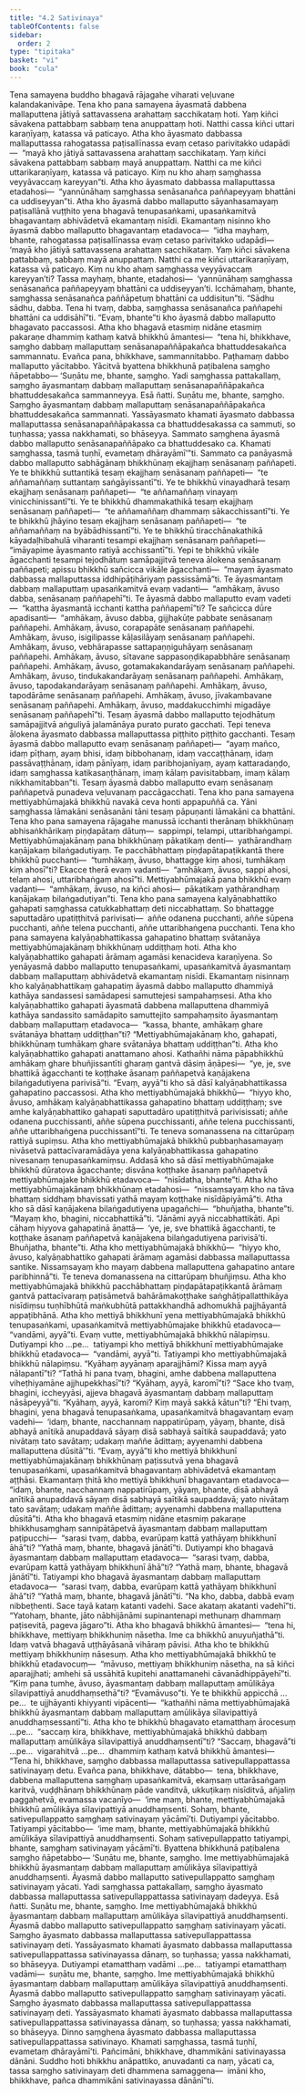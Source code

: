 ```yaml
---
title: "4.2 Sativinaya"
tableOfContents: false
sidebar:
  order: 2
type: "tipitaka"
basket: "vi"
book: "cula"
---
```



<DynamicBreadcrumb />

<Division number="189" book="cula" e="ch" v="4" p="191">

<Paragraph number="807" book="cula">
Tena samayena buddho bhagavā rājagahe viharati veḷuvane kalandakanivāpe. Tena kho pana samayena āyasmatā dabbena mallaputtena jātiyā sattavassena arahattaṃ sacchikataṃ hoti. Yaṃ kiñci sāvakena pattabbaṃ sabbaṃ tena anuppattaṃ hoti. Natthi cassa kiñci uttari karaṇīyaṃ, katassa vā paticayo. Atha kho āyasmato dabbassa mallaputtassa rahogatassa paṭisallīnassa evaṃ cetaso parivitakko udapādi—  “mayā kho jātiyā sattavassena arahattaṃ sacchikataṃ. Yaṃ kiñci sāvakena pattabbaṃ sabbaṃ mayā anuppattaṃ. Natthi ca me kiñci uttarikaraṇīyaṃ, katassa vā paticayo. Kiṃ nu kho ahaṃ saṃghassa veyyāvaccaṃ kareyyan”ti.
</Paragraph>

<Paragraph number="808" book="cula">
Atha kho āyasmato dabbassa mallaputtassa etadahosi—  “yannūnāhaṃ saṃghassa senāsanañca paññapeyyaṃ bhattāni ca uddiseyyan”ti. Atha kho āyasmā dabbo mallaputto sāyanhasamayaṃ paṭisallānā vuṭṭhito yena bhagavā tenupasaṅkami, upasaṅkamitvā bhagavantaṃ abhivādetvā ekamantaṃ nisīdi. Ekamantaṃ nisinno kho āyasmā dabbo mallaputto bhagavantaṃ etadavoca—  “idha mayhaṃ, bhante, rahogatassa paṭisallīnassa evaṃ cetaso parivitakko udapādi—  ‘mayā kho jātiyā sattavassena arahattaṃ sacchikataṃ. Yaṃ kiñci sāvakena pattabbaṃ, sabbaṃ mayā anuppattaṃ. Natthi ca me kiñci uttarikaraṇīyaṃ, katassa vā paticayo. Kiṃ nu kho ahaṃ saṃghassa veyyāvaccaṃ kareyyan’ti? Tassa mayhaṃ, bhante, etadahosi—  ‘yannūnāhaṃ saṃghassa senāsanañca paññapeyyaṃ bhattāni ca uddiseyyan’ti. Icchāmahaṃ, bhante, saṃghassa senāsanañca paññāpetuṃ bhattāni ca uddisitun”ti. “Sādhu sādhu, dabba. Tena hi tvaṃ, dabba, saṃghassa senāsanañca paññapehi bhattāni ca uddisāhī”ti. “Evaṃ, bhante”ti kho āyasmā dabbo mallaputto bhagavato paccassosi. Atha kho bhagavā etasmiṃ nidāne etasmiṃ pakaraṇe dhammiṃ kathaṃ katvā bhikkhū āmantesi—  “tena hi, bhikkhave, saṃgho dabbaṃ mallaputtaṃ senāsanapaññāpakañca bhattuddesakañca sammannatu. Evañca pana, bhikkhave, sammannitabbo. Paṭhamaṃ dabbo mallaputto yācitabbo. Yācitvā byattena bhikkhunā paṭibalena saṃgho ñāpetabbo—
</Paragraph>

</Division>
<Division number="190" book="cula" e="ch" v="4" p="192">

<Paragraph number="809" book="cula">
‘Suṇātu me, bhante, saṃgho. Yadi saṃghassa pattakallaṃ, saṃgho āyasmantaṃ dabbaṃ mallaputtaṃ senāsanapaññāpakañca bhattuddesakañca sammanneyya. Esā ñatti.
</Paragraph>

<Paragraph number="810" book="cula">
Suṇātu me, bhante, saṃgho. Saṃgho āyasmantaṃ dabbaṃ mallaputtaṃ senāsanapaññāpakañca bhattuddesakañca sammannati. Yassāyasmato khamati āyasmato dabbassa mallaputtassa senāsanapaññāpakassa ca bhattuddesakassa ca sammuti, so tuṇhassa; yassa nakkhamati, so bhāseyya.
</Paragraph>

<Paragraph number="811" book="cula">
Sammato saṃghena āyasmā dabbo mallaputto senāsanapaññāpako ca bhattuddesako ca. Khamati saṃghassa, tasmā tuṇhī, evametaṃ dhārayāmī’”ti.
</Paragraph>

</Division>
<Division number="191" book="cula" e="ch" v="4" p="193">

<Paragraph number="812" book="cula">
Sammato ca panāyasmā dabbo mallaputto sabhāgānaṃ bhikkhūnaṃ ekajjhaṃ senāsanaṃ paññapeti. Ye te bhikkhū suttantikā tesaṃ ekajjhaṃ senāsanaṃ paññapeti—  “te aññamaññaṃ suttantaṃ saṅgāyissantī”ti. Ye te bhikkhū vinayadharā tesaṃ ekajjhaṃ senāsanaṃ paññapeti—  “te aññamaññaṃ vinayaṃ vinicchinissantī”ti. Ye te bhikkhū dhammakathikā tesaṃ ekajjhaṃ senāsanaṃ paññapeti—  “te aññamaññaṃ dhammaṃ sākacchissantī”ti. Ye te bhikkhū jhāyino tesaṃ ekajjhaṃ senāsanaṃ paññapeti—  “te aññamaññaṃ na byābādhissantī”ti. Ye te bhikkhū tiracchānakathikā kāyadaḷhibahulā viharanti tesampi ekajjhaṃ senāsanaṃ paññapeti—  “imāyapime āyasmanto ratiyā acchissantī”ti. Yepi te bhikkhū vikāle āgacchanti tesampi tejodhātuṃ samāpajjitvā teneva ālokena senāsanaṃ paññapeti; apissu bhikkhū sañcicca vikāle āgacchanti—  “mayaṃ āyasmato dabbassa mallaputtassa iddhipāṭihāriyaṃ passissāmā”ti.
</Paragraph>

<Paragraph number="813" book="cula">
Te āyasmantaṃ dabbaṃ mallaputtaṃ upasaṅkamitvā evaṃ vadanti—  “amhākaṃ, āvuso dabba, senāsanaṃ paññapehī”ti. Te āyasmā dabbo mallaputto evaṃ vadeti—  “kattha āyasmantā icchanti kattha paññapemī”ti? Te sañcicca dūre apadisanti—  “amhākaṃ, āvuso dabba, gijjhakūṭe pabbate senāsanaṃ paññapehi. Amhākaṃ, āvuso, corapapāte senāsanaṃ paññapehi. Amhākaṃ, āvuso, isigilipasse kāḷasilāyaṃ senāsanaṃ paññapehi. Amhākaṃ, āvuso, vebhārapasse sattapaṇṇiguhāyaṃ senāsanaṃ paññapehi. Amhākaṃ, āvuso, sītavane sappasoṇḍikapabbhāre senāsanaṃ paññapehi. Amhākaṃ, āvuso, gotamakakandarāyaṃ senāsanaṃ paññapehi. Amhākaṃ, āvuso, tindukakandarāyaṃ senāsanaṃ paññapehi. Amhākaṃ, āvuso, tapodakandarāyaṃ senāsanaṃ paññapehi. Amhākaṃ, āvuso, tapodārāme senāsanaṃ paññapehi. Amhākaṃ, āvuso, jīvakambavane senāsanaṃ paññapehi. Amhākaṃ, āvuso, maddakucchimhi migadāye senāsanaṃ paññapehī”ti.
</Paragraph>

<Paragraph number="814" book="cula">
Tesaṃ āyasmā dabbo mallaputto tejodhātuṃ samāpajjitvā aṅguliyā jalamānāya purato purato gacchati. Tepi teneva ālokena āyasmato dabbassa mallaputtassa piṭṭhito piṭṭhito gacchanti. Tesaṃ āyasmā dabbo mallaputto evaṃ senāsanaṃ paññapeti—  “ayaṃ mañco, idaṃ pīṭhaṃ, ayaṃ bhisi, idaṃ bibbohanaṃ, idaṃ vaccaṭṭhānaṃ, idaṃ passāvaṭṭhānaṃ, idaṃ pānīyaṃ, idaṃ paribhojanīyaṃ, ayaṃ kattaradaṇḍo, idaṃ saṃghassa katikasaṇṭhānaṃ, imaṃ kālaṃ pavisitabbaṃ, imaṃ kālaṃ nikkhamitabban”ti. Tesaṃ āyasmā dabbo mallaputto evaṃ senāsanaṃ paññapetvā punadeva veḷuvanaṃ paccāgacchati.
</Paragraph>

</Division>
<Division number="192" book="cula" e="ch" v="4" p="194">

<Paragraph number="815" book="cula">
Tena kho pana samayena mettiyabhūmajakā bhikkhū navakā ceva honti appapuññā ca. Yāni saṃghassa lāmakāni senāsanāni tāni tesaṃ pāpuṇanti lāmakāni ca bhattāni. Tena kho pana samayena rājagahe manussā icchanti therānaṃ bhikkhūnaṃ abhisaṅkhārikaṃ piṇḍapātaṃ dātuṃ—  sappimpi, telampi, uttaribhaṅgampi. Mettiyabhūmajakānaṃ pana bhikkhūnaṃ pākatikaṃ denti—  yathārandhaṃ kaṇājakaṃ bilaṅgadutiyaṃ. Te pacchābhattaṃ piṇḍapātapaṭikkantā there bhikkhū pucchanti—  “tumhākaṃ, āvuso, bhattagge kiṃ ahosi, tumhākaṃ kiṃ ahosī”ti? Ekacce therā evaṃ vadanti—  “amhākaṃ, āvuso, sappi ahosi, telaṃ ahosi, uttaribhaṅgaṃ ahosī”ti. Mettiyabhūmajakā pana bhikkhū evaṃ vadanti—  “amhākaṃ, āvuso, na kiñci ahosi—  pākatikaṃ yathārandhaṃ kaṇājakaṃ bilaṅgadutiyan”ti.
</Paragraph>

<Paragraph number="816" book="cula">
Tena kho pana samayena kalyāṇabhattiko gahapati saṃghassa catukkabhattaṃ deti niccabhattaṃ. So bhattagge saputtadāro upatiṭṭhitvā parivisati—  aññe odanena pucchanti, aññe sūpena pucchanti, aññe telena pucchanti, aññe uttaribhaṅgena pucchanti. Tena kho pana samayena kalyāṇabhattikassa gahapatino bhattaṃ svātanāya mettiyabhūmajakānaṃ bhikkhūnaṃ uddiṭṭhaṃ hoti. Atha kho kalyāṇabhattiko gahapati ārāmaṃ agamāsi kenacideva karaṇīyena. So yenāyasmā dabbo mallaputto tenupasaṅkami, upasaṅkamitvā āyasmantaṃ dabbaṃ mallaputtaṃ abhivādetvā ekamantaṃ nisīdi. Ekamantaṃ nisinnaṃ kho kalyāṇabhattikaṃ gahapatiṃ āyasmā dabbo mallaputto dhammiyā kathāya sandassesi samādapesi samuttejesi sampahaṃsesi. Atha kho kalyāṇabhattiko gahapati āyasmatā dabbena mallaputtena dhammiyā kathāya sandassito samādapito samuttejito sampahaṃsito āyasmantaṃ dabbaṃ mallaputtaṃ etadavoca—  “kassa, bhante, amhākaṃ ghare svātanāya bhattaṃ uddiṭṭhan”ti? “Mettiyabhūmajakānaṃ kho, gahapati, bhikkhūnaṃ tumhākaṃ ghare svātanāya bhattaṃ uddiṭṭhan”ti. Atha kho kalyāṇabhattiko gahapati anattamano ahosi. Kathañhi nāma pāpabhikkhū amhākaṃ ghare bhuñjissantīti gharaṃ gantvā dāsiṃ āṇāpesi—  “ye, je, sve bhattikā āgacchanti te koṭṭhake āsanaṃ paññapetvā kaṇājakena bilaṅgadutiyena parivisā”ti. “Evaṃ, ayyā”ti kho sā dāsī kalyāṇabhattikassa gahapatino paccassosi.
</Paragraph>

<Paragraph number="817" book="cula">
Atha kho mettiyabhūmajakā bhikkhū—  “hiyyo kho, āvuso, amhākaṃ kalyāṇabhattikassa gahapatino bhattaṃ uddiṭṭhaṃ; sve amhe kalyāṇabhattiko gahapati saputtadāro upatiṭṭhitvā parivisissati; aññe odanena pucchissanti, aññe sūpena pucchissanti, aññe telena pucchissanti, aññe uttaribhaṅgena pucchissantī”ti. Te teneva somanassena na cittarūpaṃ rattiyā supiṃsu. Atha kho mettiyabhūmajakā bhikkhū pubbaṇhasamayaṃ nivāsetvā pattacīvaramādāya yena kalyāṇabhattikassa gahapatino nivesanaṃ tenupasaṅkamiṃsu. Addasā kho sā dāsī mettiyabhūmajake bhikkhū dūratova āgacchante; disvāna koṭṭhake āsanaṃ paññapetvā mettiyabhūmajake bhikkhū etadavoca—  “nisīdatha, bhante”ti. Atha kho mettiyabhūmajakānaṃ bhikkhūnaṃ etadahosi—  “nissaṃsayaṃ kho na tāva bhattaṃ siddhaṃ bhavissati yathā mayaṃ koṭṭhake nisīdāpiyāmā”ti. Atha kho sā dāsī kaṇājakena bilaṅgadutiyena upagañchi—  “bhuñjatha, bhante”ti. “Mayaṃ kho, bhagini, niccabhattikā”ti. “Jānāmi ayyā niccabhattikāti. Api cāhaṃ hiyyova gahapatinā āṇattā—  ‘ye, je, sve bhattikā āgacchanti, te koṭṭhake āsanaṃ paññapetvā kaṇājakena bilaṅgadutiyena parivisā’ti. Bhuñjatha, bhante”ti. Atha kho mettiyabhūmajakā bhikkhū—  “hiyyo kho, āvuso, kalyāṇabhattiko gahapati ārāmaṃ agamāsi dabbassa mallaputtassa santike. Nissaṃsayaṃ kho mayaṃ dabbena mallaputtena gahapatino antare paribhinnā”ti. Te teneva domanassena na cittarūpaṃ bhuñjiṃsu. Atha kho mettiyabhūmajakā bhikkhū pacchābhattaṃ piṇḍapātapaṭikkantā ārāmaṃ gantvā pattacīvaraṃ paṭisāmetvā bahārāmakoṭṭhake saṅghāṭipallatthikāya nisīdiṃsu tuṇhībhūtā maṅkubhūtā pattakkhandhā adhomukhā pajjhāyantā appaṭibhānā.
</Paragraph>

<Paragraph number="818" book="cula">
Atha kho mettiyā bhikkhunī yena mettiyabhūmajakā bhikkhū tenupasaṅkami, upasaṅkamitvā mettiyabhūmajake bhikkhū etadavoca—  “vandāmi, ayyā”ti. Evaṃ vutte, mettiyabhūmajakā bhikkhū nālapiṃsu. Dutiyampi kho …pe…  tatiyampi kho mettiyā bhikkhunī mettiyabhūmajake bhikkhū etadavoca—  “vandāmi, ayyā”ti. Tatiyampi kho mettiyabhūmajakā bhikkhū nālapiṃsu. “Kyāhaṃ ayyānaṃ aparajjhāmi? Kissa maṃ ayyā nālapantī”ti? “Tathā hi pana tvaṃ, bhagini, amhe dabbena mallaputtena viheṭhiyamāne ajjhupekkhasī”ti? “Kyāhaṃ, ayyā, karomī”ti? “Sace kho tvaṃ, bhagini, iccheyyāsi, ajjeva bhagavā āyasmantaṃ dabbaṃ mallaputtaṃ nāsāpeyyā”ti. “Kyāhaṃ, ayyā, karomi? Kiṃ mayā sakkā kātun”ti? “Ehi tvaṃ, bhagini, yena bhagavā tenupasaṅkama, upasaṅkamitvā bhagavantaṃ evaṃ vadehi—  ‘idaṃ, bhante, nacchannaṃ nappatirūpaṃ, yāyaṃ, bhante, disā abhayā anītikā anupaddavā sāyaṃ disā sabhayā saītikā saupaddavā; yato nivātaṃ tato savātaṃ; udakaṃ maññe ādittaṃ; ayyenamhi dabbena mallaputtena dūsitā’”ti. “Evaṃ, ayyā”ti kho mettiyā bhikkhunī mettiyabhūmajakānaṃ bhikkhūnaṃ paṭissutvā yena bhagavā tenupasaṅkami, upasaṅkamitvā bhagavantaṃ abhivādetvā ekamantaṃ aṭṭhāsi. Ekamantaṃ ṭhitā kho mettiyā bhikkhunī bhagavantaṃ etadavoca—  “idaṃ, bhante, nacchannaṃ nappatirūpaṃ, yāyaṃ, bhante, disā abhayā anītikā anupaddavā sāyaṃ disā sabhayā saītikā saupaddavā; yato nivātaṃ tato savātaṃ; udakaṃ maññe ādittaṃ; ayyenamhi dabbena mallaputtena dūsitā”ti.
</Paragraph>

</Division>
<Division number="193" book="cula" e="ch" v="4" p="196">

<Paragraph number="819" book="cula">
Atha kho bhagavā etasmiṃ nidāne etasmiṃ pakaraṇe bhikkhusaṃghaṃ sannipātāpetvā āyasmantaṃ dabbaṃ mallaputtaṃ paṭipucchi—  “sarasi tvaṃ, dabba, evarūpaṃ kattā yathāyaṃ bhikkhunī āhā”ti? “Yathā maṃ, bhante, bhagavā jānātī”ti. Dutiyampi kho bhagavā āyasmantaṃ dabbaṃ mallaputtaṃ etadavoca—  “sarasi tvaṃ, dabba, evarūpaṃ kattā yathāyaṃ bhikkhunī āhā”ti? “Yathā maṃ, bhante, bhagavā jānātī”ti. Tatiyampi kho bhagavā āyasmantaṃ dabbaṃ mallaputtaṃ etadavoca—  “sarasi tvaṃ, dabba, evarūpaṃ kattā yathāyaṃ bhikkhunī āhā”ti? “Yathā maṃ, bhante, bhagavā jānātī”ti. “Na kho, dabba, dabbā evaṃ nibbeṭhenti. Sace tayā kataṃ katanti vadehi. Sace akataṃ akatanti vadehī”ti. “Yatohaṃ, bhante, jāto nābhijānāmi supinantenapi methunaṃ dhammaṃ paṭisevitā, pageva jāgaro”ti. Atha kho bhagavā bhikkhū āmantesi—  “tena hi, bhikkhave, mettiyaṃ bhikkhuniṃ nāsetha. Ime ca bhikkhū anuyuñjathā”ti. Idaṃ vatvā bhagavā uṭṭhāyāsanā vihāraṃ pāvisi.
</Paragraph>

<Paragraph number="820" book="cula">
Atha kho te bhikkhū mettiyaṃ bhikkhuniṃ nāsesuṃ. Atha kho mettiyabhūmajakā bhikkhū te bhikkhū etadavocuṃ—  “māvuso, mettiyaṃ bhikkhuniṃ nāsetha, na sā kiñci aparajjhati; amhehi sā ussāhitā kupitehi anattamanehi cāvanādhippāyehī”ti. “Kiṃ pana tumhe, āvuso, āyasmantaṃ dabbaṃ mallaputtaṃ amūlikāya sīlavipattiyā anuddhaṃsethā”ti? “Evamāvuso”ti. Ye te bhikkhū appicchā …pe…  te ujjhāyanti khiyyanti vipācenti—  “kathañhi nāma mettiyabhūmajakā bhikkhū āyasmantaṃ dabbaṃ mallaputtaṃ amūlikāya sīlavipattiyā anuddhaṃsessantī”ti. Atha kho te bhikkhū bhagavato etamatthaṃ ārocesuṃ …pe…  “saccaṃ kira, bhikkhave, mettiyabhūmajakā bhikkhū dabbaṃ mallaputtaṃ amūlikāya sīlavipattiyā anuddhaṃsentī”ti? “Saccaṃ, bhagavā”ti …pe…  vigarahitvā …pe…  dhammiṃ kathaṃ katvā bhikkhū āmantesi—
</Paragraph>

<Paragraph number="821" book="cula">
“Tena hi, bhikkhave, saṃgho dabbassa mallaputtassa sativepullappattassa sativinayaṃ detu. Evañca pana, bhikkhave, dātabbo—  tena, bhikkhave, dabbena mallaputtena saṃghaṃ upasaṅkamitvā, ekaṃsaṃ uttarāsaṅgaṃ karitvā, vuḍḍhānaṃ bhikkhūnaṃ pāde vanditvā, ukkuṭikaṃ nisīditvā, añjaliṃ paggahetvā, evamassa vacanīyo—  ‘ime maṃ, bhante, mettiyabhūmajakā bhikkhū amūlikāya sīlavipattiyā anuddhaṃsenti. Sohaṃ, bhante, sativepullappatto saṃghaṃ sativinayaṃ yācāmī’ti. Dutiyampi yācitabbo. Tatiyampi yācitabbo—  ‘ime maṃ, bhante, mettiyabhūmajakā bhikkhū amūlikāya sīlavipattiyā anuddhaṃsenti. Sohaṃ sativepullappatto tatiyampi, bhante, saṃghaṃ sativinayaṃ yācāmī’ti. Byattena bhikkhunā paṭibalena saṃgho ñāpetabbo—
</Paragraph>

</Division>
<Division number="194" book="cula" e="ch" v="4" p="198">

<Paragraph number="822" book="cula">
‘Suṇātu me, bhante, saṃgho. Ime mettiyabhūmajakā bhikkhū āyasmantaṃ dabbaṃ mallaputtaṃ amūlikāya sīlavipattiyā anuddhaṃsenti. Āyasmā dabbo mallaputto sativepullappatto saṃghaṃ sativinayaṃ yācati. Yadi saṃghassa pattakallaṃ, saṃgho āyasmato dabbassa mallaputtassa sativepullappattassa sativinayaṃ dadeyya. Esā ñatti.
</Paragraph>

<Paragraph number="823" book="cula">
Suṇātu me, bhante, saṃgho. Ime mettiyabhūmajakā bhikkhū āyasmantaṃ dabbaṃ mallaputtaṃ amūlikāya sīlavipattiyā anuddhaṃsenti. Āyasmā dabbo mallaputto sativepullappatto saṃghaṃ sativinayaṃ yācati. Saṃgho āyasmato dabbassa mallaputtassa sativepullappattassa sativinayaṃ deti. Yassāyasmato khamati āyasmato dabbassa mallaputtassa sativepullappattassa sativinayassa dānaṃ, so tuṇhassa; yassa nakkhamati, so bhāseyya.
</Paragraph>

<Paragraph number="824" book="cula">
Dutiyampi etamatthaṃ vadāmi …pe…  tatiyampi etamatthaṃ vadāmi—  suṇātu me, bhante, saṃgho. Ime mettiyabhūmajakā bhikkhū āyasmantaṃ dabbaṃ mallaputtaṃ amūlikāya sīlavipattiyā anuddhaṃsenti. Āyasmā dabbo mallaputto sativepullappatto saṃghaṃ sativinayaṃ yācati. Saṃgho āyasmato dabbassa mallaputtassa sativepullappattassa sativinayaṃ deti. Yassāyasmato khamati āyasmato dabbassa mallaputtassa sativepullappattassa sativinayassa dānaṃ, so tuṇhassa; yassa nakkhamati, so bhāseyya.
</Paragraph>

<Paragraph number="825" book="cula">
Dinno saṃghena āyasmato dabbassa mallaputtassa sativepullappattassa sativinayo. Khamati saṃghassa, tasmā tuṇhī, evametaṃ dhārayāmī’ti.
</Paragraph>

</Division>
<Division number="195" book="cula" e="ch" v="4" p="198">

<Paragraph number="826" book="cula">
Pañcimāni, bhikkhave, dhammikāni sativinayassa dānāni. Suddho hoti bhikkhu anāpattiko, anuvadanti ca naṃ, yācati ca, tassa saṃgho sativinayaṃ deti dhammena samaggena—  imāni kho, bhikkhave, pañca dhammikāni sativinayassa dānānī”ti.
</Paragraph>
</Division>
